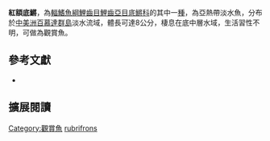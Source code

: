 {{no footnotes|time=2017-11-15T19:02:49+00:00}}
{{Speciesbox
| name = 紅額底鱂
| image = 
| image_width = 200px
| image_caption = 
| status = LC
| status_system = IUCN3.1
| genus = Fundulus
| species = rubrifrons
| authority = Jordan, 1880
| synonyms = *''Zygonectes rubrifrons'',Jordan, 1880
}}
'''紅額底鱂'''，為[[輻鰭魚綱|輻鰭魚綱]][[鯉齒目|鯉齒目]][[鯉齒亞目|鯉齒亞目]][[底鱂科|底鱂科]]的其中一[[種|種]]，為亞熱帶淡水魚，分布於[[中美洲|中美洲]][[百慕達群島|百慕達群島]]淡水流域，體長可達8公分，棲息在底中層水域，生活習性不明，可做為觀賞魚。

== 參考文獻 ==
*{{FishBase_species|genus=Fundulus|species=rubrifrons|year=2014|month=10}}

== 擴展閱讀 ==
{{refbegin}}
{{wikispecies-inline|Fundulus rubrifrons}}
{{refend}}
{{Taxonbar|from=Q6422094}}

[[Category:觀賞魚|Category:觀賞魚]]
[[Category:底鱂屬|rubrifrons]]


{{魚類小作品}}